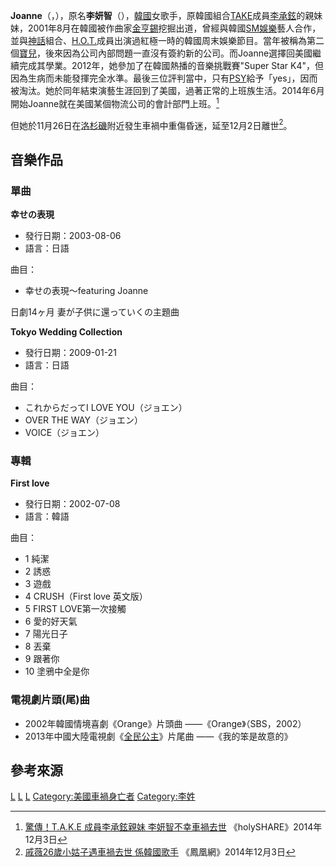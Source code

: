 {{藝人
| 姓名 = Joanne
| 類型 = 女歌手
| 圖片 = 
| Img_capt = 
| 本名 = Joanne Lee<ref name="CABI">{{cite web |title=The birth of Joanne Lee |url=https://www.californiabirthindex.org/birth/joanne_lee_born_1988_18633981 |website=CaliforniaBirthIndex.org |access-date=2019-01-23 |archive-date=2019-06-09 |archive-url=https://web.archive.org/web/20190609191348/https://www.californiabirthindex.org/birth/joanne_lee_born_1988_18633981 |dead-url=no }}</ref>
| 外文名 = 이연지
| 外文 = ko
| 羅馬拼音 = Lee Yeon-ji
| 暱稱 = 放歌少女、乒乓球
| 國籍 = {{USA}}
| 民族 = [[韓裔美國人|韓裔美國人]]
| 出生日期 = {{birth date|1988|9|28}}
| 出生地點 = {{USA}}[[加利福尼亞州|加利福尼亞州]][[洛杉磯郡|洛杉磯郡]]<ref name="CABI" />
| 逝世日期 = {{death date and age|2014|12|2|1988|9|28}}
| 逝世地點 = {{USA}}[[加利福尼亞州|加利福尼亞州]][[洛杉磯|洛杉磯]]
| 死因 = 
| 墓地 = 
| 墓地座標 = 
| 職業 = [[歌手|歌手]]
| 語言 = [[英語|英語]]、[[韩語|韩語]]、[[日語|日語]]、[[華語|華語]]
| 教育程度 = 大學
| 母校 = {{tsl|ko|한국켄트외국인학교|韓國肯特外國人學校}}
| 宗教信仰 = [[基督新教|基督新教]]
| 親屬 = 兄：[[李承鉉|李承鉉]]
| 音樂類型 = [[K-POP|K-POP]]
| 演奏樂器 = [[人聲|人聲]]
| 出道地點 = {{KOR}}[[首爾特別市|首爾特別市]]
| 出道日期 = {{start date|2001|8|24}}
| 出道作 = 《JOANNE 01》
| 代表作 = 
| 活躍年代 = 2001年至2014年
| 唱片公司 = 2gether 4ever Entertainment
| 經紀公司 = 
| 簽名 = 
| 網站 = 
| 相關團體 = 
| IMDb = 
}}
'''Joanne'''（{{lang-ko|죠앤}}，{{bd|1988年|9月28日|2014年|12月2日|catIdx=Lee}}），原名'''李妍智'''（{{lang-ko|이연지}}），[[韓國|韓國]]女歌手，原韓國組合[[TAKE|TAKE]]成員[[李承鉉|李承鉉]]的親妹妹，2001年8月在韓國被作曲家[[金亨錫|金亨錫]]挖掘出道，曾經與韓國[[SM娛樂|SM娛樂]]藝人合作，並與[[神話|神話]]組合、[[H.O.T.|H.O.T.]]成員出演過紅極一時的韓國周末娛樂節目。當年被稱為第二個[[寶兒|寶兒]]，後來因為公司內部問題一直沒有簽約新的公司。而Joanne選擇回美國繼續完成其學業。2012年，她參加了在韓國熱播的音樂挑戰賽"Super Star K4"，但因為生病而未能發揮完全水準。最後三位評判當中，只有[[PSY|PSY]]給予「yes」，因而被淘汰。她於同年結束演藝生涯回到了美國，過著正常的上班族生活。2014年6月開始Joanne就在美國某個物流公司的會計部門上班。<ref>[http://www.holyshare.com.tw/enter/hot/articleid/29378/ 驚傳！T.A.K.E 成員李承鉉親妹 李妍智不幸車禍去世] {{Wayback|url=http://www.holyshare.com.tw/enter/hot/articleid/29378/ |date=20190913233500 }}《holySHARE》2014年12月3日</ref>

但她於11月26日在[[洛杉磯|洛杉磯]]附近發生車禍中重傷昏迷，延至12月2日離世<ref>[http://ent.ifeng.com/a/20141203/41408853_0.shtml 戚薇26歲小姑子遇車禍去世 係韓國歌手] {{Wayback|url=http://ent.ifeng.com/a/20141203/41408853_0.shtml |date=20190909064718 }}《鳳凰網》2014年12月3日</ref>。

==音樂作品==
===單曲===

'''幸せの表現'''
* 發行日期：2003-08-06
* 語言：日語
曲目：
* 幸せの表現～featuring Joanne
日劇14ヶ月 妻が子供に還っていくの主題曲

'''Tokyo Wedding Collection'''
* 發行日期：2009-01-21
* 語言：日語
曲目：
*これからだってI LOVE YOU（ジョエン）
*OVER THE WAY（ジョエン） 
*VOICE（ジョエン）

===專輯===

'''First love'''
* 發行日期：2002-07-08
* 語言：韓語
曲目：
*1 純潔
*2 誘惑 
*3 遊戲 
*4 CRUSH（First love 英文版）
*5 FIRST LOVE第一次接觸 
*6 愛的好天氣 
*7 陽光日子 
*8 丟棄  
*9 跟著你  
*10 塗鴉中全是你

===電視劇片頭(尾)曲===
* 2002年韓國情境喜劇《Orange》片頭曲 ——《Orange》（SBS，2002）
* 2013年中國大陸電視劇《[[全民公主|全民公主]]》片尾曲 ——《我的笨是故意的》

==參考來源==
{{reflist}}

[[Category:韓國女歌手|L]]
[[Category:韓國流行音樂歌手|L]]
[[Category:韓語流行音樂歌手|L]]
[[Category:美國車禍身亡者|Category:美國車禍身亡者]]
[[Category:李姓|Category:李姓]]